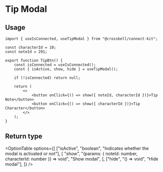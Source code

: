 
# Tip Modal

<div className="my-8">
	<TipModalExample />
</div>

## Usage

```tsx copy
import { useIsConnected, useTipModal } from "@crossbell/connect-kit";

const characterId = 10;
const noteId = 291;

export function TipBtn() {
	const isConnected = useIsConnected();
	const { isActive, show, hide } = useTipModal();

	if (!isConnected) return null;

	return (
		<>
			<button onClick={() => show({ noteId, characterId })}>Tip Note</button>
			<button onClick={() => show({ characterId })}>Tip Character</button>
		</>
	);
}
```

## Return type

<OptionTable
	options={[
		["isActive", "boolean", "Indicates whether the modal is activated or not"],
		[
			"show",
			"(params: { noteId: number, characterId: number }) => void",
			"Show modal",
		],
		["hide", "() => void", "Hide modal"],
	]}
/>
